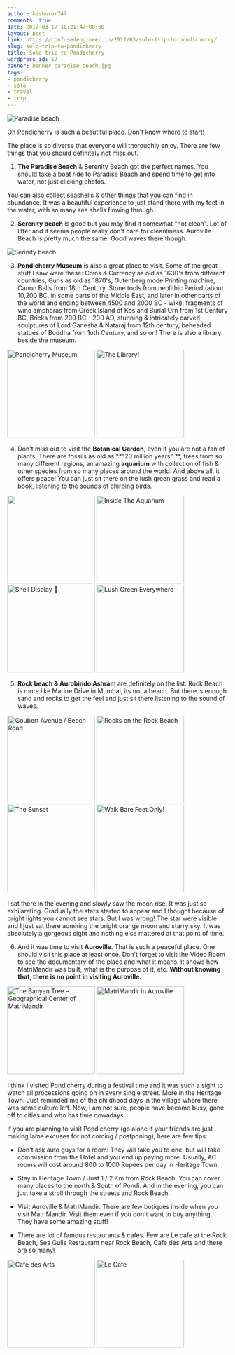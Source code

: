 ```yaml
---
author: kishorer747
comments: true
date: 2017-03-17 10:21:47+00:00
layout: post
link: https://confusedengineer.in/2017/03/solo-trip-to-pondicherry/
slug: solo-trip-to-pondicherry
title: Solo trip to Pondicherry!
wordpress_id: 57
banner: banner_paradise_beach.jpg
tags:
- pondicherry
- solo
- travel
- trip
---
```


<img src="./banner_paradise_beach.jpg" alt="Paradise beach" />

Oh Pondicherry is such a beautiful place. Don't know where to start!

The place is so diverse that everyone will thoroughly enjoy. There are few things that you should definitely not miss out.



 	
  1. **The Paradise Beach** & Serenity Beach got the perfect names. You should take a boat ride to Paradise Beach and spend time to get into water, not just clicking photos.


You can also collect seashells & other things that you can find in abundance. It was a beautiful experience to just stand there with my feet in the water, with so many sea shells flowing through.

  2. **Serenity beach** is good but you may find it somewhat "not clean". Lot of litter and it seems people really don't care for cleanliness. Auroville Beach is pretty much the same. Good waves there though.
<img src="./images/serenity_beach.jpg" alt="Serinity beach" />

  3. **Pondicherry Museum** is also a great place to visit. Some of the great stuff I saw were these: Coins & Currency as old as 1630's from different countries, Guns as old as 1870's, Gutenberg mode Printing machine, Canon Balls from 18th Century, Stone tools from neolithic Period (about 10,200 BC, in some parts of the Middle East, and later in other parts of the world and ending between 4500 and 2000 BC - wiki), fragments of wine amphoras from Greek Island of Kos and Burial Urn from 1st Century BC, Bricks from 200 BC - 200 AD, stunning & intricately carved sculptures of Lord Ganesha & Nataraj from 12th century, beheaded statues of Buddha from 1oth Century, and so on!
There is also a library beside the museum.
<img src="https://confusedengineer.in/wp-content/uploads/2017/03/IMG_20170311_163732.jpg" width="200" height="200" alt="Pondicherry Museum" />
<img src="https://confusedengineer.in/wp-content/uploads/2017/03/IMG_20170311_160909.jpg" width="200" height="200" alt="The Library!" />

  4. Don't miss out to visit the **Botanical Garden**, even if you are not a fan of plants. There are fossils as old as **"20 million years" **, trees from so many different regions, an amazing **aquarium** with collection of fish & other species from so many places around the world.
And above all, it offers peace! You can just sit there on the lush green grass and read a book, listening to the sounds of chirping birds.

<img src="https://confusedengineer.in/wp-content/uploads/2017/03/IMG_20170313_114204.jpg" width="200" height="200" alt="" />
<img src="https://confusedengineer.in/wp-content/uploads/2017/03/IMG_20170313_100859.jpg" width="200" height="200" alt="Inside The Aquarium" />
<img src="https://confusedengineer.in/wp-content/uploads/2017/03/IMG_20170313_094448.jpg" width="200" height="200" alt="Shell Display 🙂" />
<img src="https://confusedengineer.in/wp-content/uploads/2017/03/IMG_20170313_114231.jpg" width="200" height="200" alt="Lush Green Everywhere" />


  5. **Rock beach & Aurobindo Ashram** are definitely on the list. Rock Beach is more like Marine Drive in Mumbai, its not a beach. But there is enough sand and rocks to get the feel and just sit there listening to the sound of waves.
  
<img src="https://confusedengineer.in/wp-content/uploads/2017/03/IMG_20170313_132100.jpg" width="200" height="200" alt="Goubert Avenue / Beach Road" />
<img src="https://confusedengineer.in/wp-content/uploads/2017/03/IMG_20170311_172822.jpg" width="200" height="200" alt="Rocks on the Rock Beach" />
<img src="https://confusedengineer.in/wp-content/uploads/2017/03/IMG_20170311_173217.jpg" width="200" height="200" alt="The Sunset" />
<img src="https://confusedengineer.in/wp-content/uploads/2017/03/IMG_20170311_180558.jpg" width="200" height="200" alt="Walk Bare Feet Only!" />


I sat there in the evening and slowly saw the moon rise. It was just so exhilarating. Gradually the stars started to appear and I thought because of bright lights you cannot see stars. But I was wrong! The star were visible and I just sat there admiring the bright orange moon and starry sky. It was absolutely a gorgeous sight and nothing else mattered at that point of time.

  6. And it was time to visit **Auroville**. That is such a peaceful place. One should visit this place at least once. Don't forget to visit the Video Room to see the documentary of the place and what it means. It shows how MatriMandir was built, what is the purpose of it, etc. **Without knowing that, there is no point in visiting Auroville.**

<img src="https://confusedengineer.in/wp-content/uploads/2017/03/IMG_20170312_134635.jpg" width="200" height="200" alt="The Banyan Tree – Geographical Center of MatriMandir" />
<img src="https://confusedengineer.in/wp-content/uploads/2017/03/IMG_20170312_132602.jpg" width="200" height="200" alt="MatriMandir in Auroville" />


I think I visited Pondicherry during a festival time and it was such a sight to watch all processions going on in every single street. More in the Heritage Town. Just reminded me of the childhood days in the village where there was some culture left. Now, I am not sure, people have become busy, gone off to cities and who has time nowadays.

If you are planning to visit Pondicherry (go alone if your friends are just making lame excuses for not coming / postponing), here are few tips:


 	
  * Don't ask auto guys for a room: They will take you to one, but will take commission from the Hotel and you end up paying more. Usually, AC rooms will cost around 800 to 1000 Rupees per day in Heritage Town.

 	
  * Stay in Heritage Town / Just 1 / 2 Km from Rock Beach. You can cover many places to the north & South of Pondi. And in the evening, you can just take a stroll through the streets and Rock Beach.

 	
  * Visit Auroville & MatriMandir. There are few botiques inside when you visit MatriMandir. Visit them even if you don't want to buy anything. They have some amazing stuff!

 	
  * There are lot of famous restaurants & cafes. Few are Le cafe at the Rock Beach, Sea Gulls Restaurant near Rock Beach, Cafe des Arts and there are so many!

<img src="https://confusedengineer.in/wp-content/uploads/2017/03/IMG_20170312_181508.jpg" width="200" height="200" alt="Cafe des Arts" />
<img src="https://confusedengineer.in/wp-content/uploads/2017/03/IMG_20170311_134926.jpg" width="200" height="200" alt="Le Cafe" />



